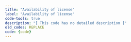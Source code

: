 ```yaml
---
title: "Availability of license"
label: "Availability of license"
code-tools: true
description: "[ This code has no detailed description ]"
old_codes: REPLACE
code: {code}
---
```

